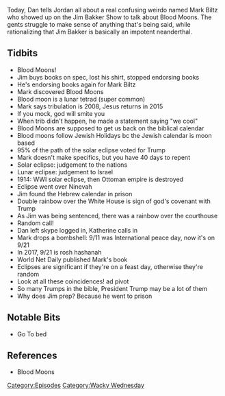 {{Episode
    | title           = Blood Moons and Our First Call-In
    | caption         = [https://knowledgefight.libsyn.com/knowledge-fight-blood-moons-and-our-first-call-in Listen to this episode on Libsyn]
    | episodeNumber   = 191
    | length          = 01:53:07
    | airDate         = August 10, 2018
    | episodeType     = [[:Category:Wacky Wednesday|Wacky Wednesday]]
    | appearance      = [[Jim Bakker]], [[Tammy Sue Bakker]], [[Mark Biltz]], [[Katherine]]
    | beverage        = Dale's Pale Ale
    | previousEpisode = [[190: August 6, 2018]]
    | nextEpisode     = [[192: August 10, 2018]]
}}

{{Stub}}

Today, Dan tells Jordan all about a real confusing weirdo named Mark Biltz who showed up on the Jim Bakker Show to talk about Blood Moons. The gents struggle to make sense of anything that's being said, while rationalizing that Jim Bakker is basically an impotent neanderthal.

==Tidbits==

*Blood Moons!
*Jim buys books on spec, lost his shirt, stopped endorsing books
*He's endorsing books again for Mark Biltz
*Mark discovered Blood Moons
*Blood moon is a lunar tetrad (super common)
*Mark says tribulation is 2008, Jesus returns in 2015
*If you mock, god will smite you
*When trib didn't happen, he made a statement saying "we cool"
*Blood Moons are supposed to get us back on the biblical calendar
*Blood moons follow Jewish Holidays bc the Jewish calendar is moon based
*95% of the path of the solar eclipse voted for Trump
*Mark doesn't make specifics, but you have 40 days to repent
*Solar eclipse: judgement to the nations
*Lunar eclipse: judgement to Israel
*1914: WWI solar eclipse, then Ottoman empire is destroyed
*Eclipse went over Ninevah
*Jim found the Hebrew calendar in prison
*Double rainbow over the White House is sign of god's covenant with Trump
*As Jim was being sentenced, there was a rainbow over the courthouse
*Random call!
*Dan left skype logged in, Katherine calls in
*Mark drops a bombshell: 9/11 was International peace day, now it's on 9/21
*In 2017, 9/21 is rosh hashanah
*World Net Daily published Mark's book
*Eclipses are significant if they're on a feast day, otherwise they're random
*Look at all these coincidences! ad pivot
*So many Trumps in the bible, President Trump may be a lot of them
*Why does Jim prep? Because he went to prison

==Notable Bits==

*Go To bed

==References==

*Blood Moons

[[Category:Episodes]]
[[Category:Wacky Wednesday]]
